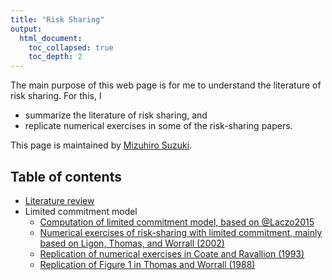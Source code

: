 ```yaml
---
title: "Risk Sharing"
output: 
  html_document:
    toc_collapsed: true
    toc_depth: 2
---
```


The main purpose of this web page is for me to understand the literature of risk sharing.
For this, I

- summarize the literature of risk sharing, and
- replicate numerical exercises in some of the risk-sharing papers.

This page is maintained by [Mizuhiro Suzuki](https://github.com/mizuhirosuzuki).

## Table of contents

* [Literature review](RiskSharingLit.html)
* Limited commitment model
  + [Computation of limited commitment model, based on @Laczo2015](Laczo2015_code.html)
  + [Numerical exercises of risk-sharing with limited commitment, mainly based on Ligon, Thomas, and Worrall (2002)](LTW_code.html)
  + [Replication of numerical exercises in Coate and Ravallion (1993)](CR93_code.html)
  + [Replication of Figure 1 in Thomas and Worrall (1988)](TW88_code.html)





